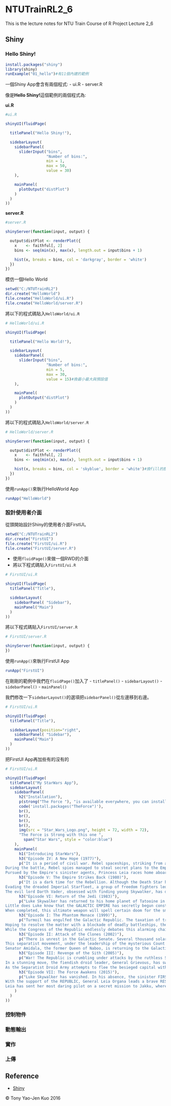 # NTUTrainRL2_6
This is the lecture notes for NTU Train Course of R Project Lecture 2_6

## Shiny

### Hello Shiny!

```r
install.packages("shiny")
library(shiny)
runExample("01_hello")#有11個內建的範例
```

一個Shiny App會含有兩個程式:
- ui.R
- server.R

像是**Hello Shiny!**這個範例的兩個程式為:

**ui.R**

```r
#ui.R

shinyUI(fluidPage(

  titlePanel("Hello Shiny!"),

  sidebarLayout(
    sidebarPanel(
      sliderInput("bins",
                  "Number of bins:",
                  min = 1,
                  max = 50,
                  value = 30)
    ),

    mainPanel(
      plotOutput("distPlot")
    )
  )
))
```

**server.R**

```r
#server.R

shinyServer(function(input, output) {

  output$distPlot <- renderPlot({
    x    <- faithful[, 2]
    bins <- seq(min(x), max(x), length.out = input$bins + 1)

    hist(x, breaks = bins, col = 'darkgray', border = 'white')
  })
})
```

模仿一個Hello World

```r
setwd("C:/NTUTrainRL2")
dir.create("HelloWorld")
file.create("HelloWorld/ui.R")
file.create("HelloWorld/server.R")
```


將以下的程式碼貼入`HelloWorld/ui.R`

```r
# HelloWorld/ui.R

shinyUI(fluidPage(

  titlePanel("Hello World!"),

  sidebarLayout(
    sidebarPanel(
      sliderInput("bins",
                  "Number of bins:",
                  min = 5,
                  max = 30,
                  value = 15)#換最小最大與預設值
    ),

    mainPanel(
      plotOutput("distPlot")
    )
  )
))
```


將以下的程式碼貼入`HelloWorld/server.R`

```r
# HelloWorld/server.R

shinyServer(function(input, output) {

  output$distPlot <- renderPlot({
    x    <- faithful[, 2]
    bins <- seq(min(x), max(x), length.out = input$bins + 1)

    hist(x, breaks = bins, col = 'skyblue', border = 'white')#換fill的顏色
  })
})
```

使用`runApp()`來執行HelloWorld App

```r
runApp("HelloWorld")
```

### 設計使用者介面

從頭開始設計Shiny的使用者介面FirstUI。

```r
setwd("C:/NTUTrainRL2")
dir.create("FirstUI")
file.create("FirstUI/ui.R")
file.create("FirstUI/server.R")
```

- 使用`fluidPage()`來做一個RWD的介面
- 將以下程式碼貼入`FirstUI/ui.R`

```r
# FirstUI/ui.R

shinyUI(fluidPage(
  titlePanel("Title"),

  sidebarLayout(
    sidebarPanel( "Sidebar"),
    mainPanel("Main")
  )
))
```

將以下程式碼貼入`FirstUI/server.R`

```r
# FirstUI/server.R

shinyServer(function(input, output) {
})
```

使用`runApp()`來執行FirstUI App

```r
runApp("FirstUI")
```

在剛剛的範例中我們在`fluidPage()`加入了
- `titlePanel()`
- `sidebarLayout()`
  - `sidebarPanel()`
  - `mainPanel()`

我們修改一下`sidebarLayout()`的選項把`sidebarPanel()`從左邊移到右邊。

```r
# FirstUI/ui.R

shinyUI(fluidPage(
  titlePanel("Title"),

  sidebarLayout(position="right",
    sidebarPanel( "Sidebar"),
    mainPanel("Main")
  )
))
```

把FirstUI App再加些有的沒有的

```r
# FirstUI/ui.R

shinyUI(fluidPage(
  titlePanel("My StarWars App"),
  sidebarLayout(
    sidebarPanel(
      h2("Installation"),
      p(strong("The Force "), "is available everywhere, you can install it in the usual way from your R console:"),
      code('install.packages("TheForce")'),
      br(),
      br(),
      br(),
      br(),
      img(src = "Star_Wars_Logo.png", height = 72, width = 72),
      "The Force is Strong with this one ", 
        span("Star Wars", style = "color:blue")
    ),
    mainPanel(
      h1("Introducing StarWars"),
      h3("Episode IV: A New Hope (1977)"),
      p("It is a period of civil war. Rebel spaceships, striking from a hidden base, have won their first victory against the evil Galactic Empire.
During the battle, Rebel spies managed to steal secret plans to the Empire's ultimate weapon, the DEATH STAR, an armored space station with enough power to destroy an entire planet.
Pursued by the Empire's sinister agents, Princess Leia races home aboard her starship, custodian of the stolen plans that can save her people and restore freedom to the galaxy...."),
      h3("Episode V: The Empire Strikes Back (1980)"),
      p("It is a dark time for the Rebellion. Although the Death Star has been destroyed, Imperial troops have driven the Rebel forces from their hidden base and pursued them across the galaxy.
Evading the dreaded Imperial Starfleet, a group of freedom fighters led by Luke Skywalker has established a new secret base on the remote ice world of Hoth.
The evil lord Darth Vader, obsessed with finding young Skywalker, has dispatched thousands of remote probes into the far reaches of space...."),
      h3("Episode VI: Return of the Jedi (1983)"),
      p("Luke Skywalker has returned to his home planet of Tatooine in an attempt to rescue his friend Han Solo from the clutches of the vile gangster Jabba the Hutt.
Little does Luke know that the GALACTIC EMPIRE has secretly begun construction on a new armored space station even more powerful than the first dreaded Death Star.
When completed, this ultimate weapon will spell certain doom for the small band of rebels struggling to restore freedom to the galaxy..."),
      h3("Episode I: The Phantom Menace (1999)"),
      p("Turmoil has engulfed the Galactic Republic. The taxation of trade routes to outlying star systems is in dispute.
Hoping to resolve the matter with a blockade of deadly battleships, the greedy Trade Federation has stopped all shipping to the small planet of Naboo.
While the Congress of the Republic endlessly debates this alarming chain of events, the Supreme Chancellor has secretly dispatched two Jedi Knights, the guardians of peace and justice in the galaxy, to settle the conflict...."),
      h3("Episode II: Attack of the Clones (2002)"),
      p("There is unrest in the Galactic Senate. Several thousand solar systems have declared their intentions to leave the Republic.
This separatist movement, under the leadership of the mysterious Count Dooku, has made it difficult for the limited number of Jedi Knights to maintain peace and order in the galaxy.
Senator Amidala, the former Queen of Naboo, is returning to the Galactic Senate to vote on the critical issue of creating an ARMY OF THE REPUBLIC to assist the overwhelmed Jedi...."),
      h3("Episode III: Revenge of the Sith (2005)"),
      p("War! The Republic is crumbling under attacks by the ruthless Sith Lord, Count Dooku. There are heroes on both sides. Evil is everywhere.
In a stunning move, the fiendish droid leader, General Grievous, has swept into the Republic capital and kidnapped Chancellor Palpatine, leader of the Galactic Senate.
As the Separatist Droid Army attempts to flee the besieged capital with their valuable hostage, two Jedi Knights lead a desperate mission to rescue the captive Chancellor...."),
      h3("Episode VII: The Force Awakens (2015)"),
      p("Luke Skywalker has vanished. In his absence, the sinister FIRST ORDER has risen from the ashes of the Empire and will not rest until Skywalker, the last Jedi, has been destroyed.
With the support of the REPUBLIC, General Leia Organa leads a brave RESISTANCE. She is desperate to find her brother Luke and gain his help in restoring peace and justice to the galaxy.
Leia has sent her most daring pilot on a secret mission to Jakku, where an old ally has discovered a clue to Luke's whereabouts....")
    )
  )
))
```

### 控制物件

### 動態輸出

### 實作

### 上傳

## Reference
* [Shiny](http://shiny.rstudio.com/)

&copy; Tony Yao-Jen Kuo 2016